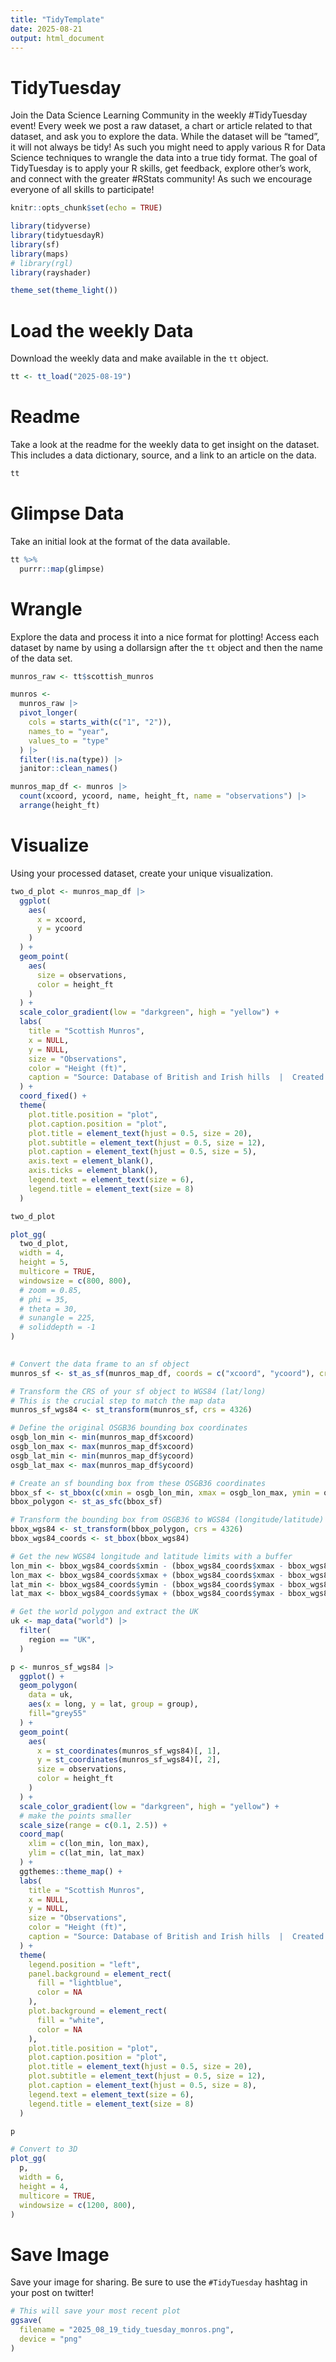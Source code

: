 ```yaml
---
title: "TidyTemplate"
date: 2025-08-21
output: html_document
---
```


# TidyTuesday

Join the Data Science Learning Community in the weekly #TidyTuesday event!
Every week we post a raw dataset, a chart or article related to that dataset, and ask you to explore the data.
While the dataset will be “tamed”, it will not always be tidy! As such you might need to apply various R for Data Science techniques to wrangle the data into a true tidy format.
The goal of TidyTuesday is to apply your R skills, get feedback, explore other’s work, and connect with the greater #RStats community!
As such we encourage everyone of all skills to participate!

```r
knitr::opts_chunk$set(echo = TRUE)
```

```r
library(tidyverse)
library(tidytuesdayR)
library(sf)
library(maps)
# library(rgl)
library(rayshader)

theme_set(theme_light())
```

# Load the weekly Data

Download the weekly data and make available in the `tt` object.

```r
tt <- tt_load("2025-08-19")
```


# Readme

Take a look at the readme for the weekly data to get insight on the dataset.
This includes a data dictionary, source, and a link to an article on the data.

```r
tt
```


# Glimpse Data

Take an initial look at the format of the data available.

```r
tt %>% 
  purrr::map(glimpse)
```

# Wrangle

Explore the data and process it into a nice format for plotting! Access each dataset by name by using a dollarsign after the `tt` object and then the name of the data set.

```r

munros_raw <- tt$scottish_munros

munros <-
  munros_raw |>
  pivot_longer(
    cols = starts_with(c("1", "2")),
    names_to = "year",
    values_to = "type"
  ) |>
  filter(!is.na(type)) |>
  janitor::clean_names()

munros_map_df <- munros |>
  count(xcoord, ycoord, name, height_ft, name = "observations") |>
  arrange(height_ft)

```


# Visualize

Using your processed dataset, create your unique visualization.

```r

two_d_plot <- munros_map_df |>
  ggplot(
    aes(
      x = xcoord,
      y = ycoord
    )
  ) +
  geom_point(
    aes(
      size = observations,
      color = height_ft
    )
  ) +
  scale_color_gradient(low = "darkgreen", high = "yellow") +
  labs(
    title = "Scottish Munros",
    x = NULL,
    y = NULL,
    size = "Observations",
    color = "Height (ft)",
    caption = "Source: Database of British and Irish hills  |  Created by: Tony Galvan (@GDataScience)  |  #TidyTuesday"
  ) +
  coord_fixed() +
  theme(
    plot.title.position = "plot",
    plot.caption.position = "plot",
    plot.title = element_text(hjust = 0.5, size = 20),
    plot.subtitle = element_text(hjust = 0.5, size = 12),
    plot.caption = element_text(hjust = 0.5, size = 5),
    axis.text = element_blank(),
    axis.ticks = element_blank(),
    legend.text = element_text(size = 6),
    legend.title = element_text(size = 8)
  )

two_d_plot

plot_gg(
  two_d_plot, 
  width = 4, 
  height = 5,
  multicore = TRUE, 
  windowsize = c(800, 800), 
  # zoom = 0.85, 
  # phi = 35, 
  # theta = 30, 
  # sunangle = 225, 
  # soliddepth = -1
)
  
```


```r

# Convert the data frame to an sf object
munros_sf <- st_as_sf(munros_map_df, coords = c("xcoord", "ycoord"), crs = 27700)

# Transform the CRS of your sf object to WGS84 (lat/long)
# This is the crucial step to match the map data
munros_sf_wgs84 <- st_transform(munros_sf, crs = 4326)

# Define the original OSGB36 bounding box coordinates
osgb_lon_min <- min(munros_map_df$xcoord)
osgb_lon_max <- max(munros_map_df$xcoord)
osgb_lat_min <- min(munros_map_df$ycoord)
osgb_lat_max <- max(munros_map_df$ycoord)

# Create an sf bounding box from these OSGB36 coordinates
bbox_sf <- st_bbox(c(xmin = osgb_lon_min, xmax = osgb_lon_max, ymin = osgb_lat_min, ymax = osgb_lat_max), crs = 27700)
bbox_polygon <- st_as_sfc(bbox_sf)

# Transform the bounding box from OSGB36 to WGS84 (longitude/latitude)
bbox_wgs84 <- st_transform(bbox_polygon, crs = 4326)
bbox_wgs84_coords <- st_bbox(bbox_wgs84)

# Get the new WGS84 longitude and latitude limits with a buffer
lon_min <- bbox_wgs84_coords$xmin - (bbox_wgs84_coords$xmax - bbox_wgs84_coords$xmin) * 0.5
lon_max <- bbox_wgs84_coords$xmax + (bbox_wgs84_coords$xmax - bbox_wgs84_coords$xmin) * 0.5
lat_min <- bbox_wgs84_coords$ymin - (bbox_wgs84_coords$ymax - bbox_wgs84_coords$ymin) * 0.05
lat_max <- bbox_wgs84_coords$ymax + (bbox_wgs84_coords$ymax - bbox_wgs84_coords$ymin) * 0.05

# Get the world polygon and extract the UK
uk <- map_data("world") |>
  filter(
    region == "UK",
  )

p <- munros_sf_wgs84 |>
  ggplot() +
  geom_polygon(
    data = uk,
    aes(x = long, y = lat, group = group), 
    fill="grey55"
  ) +
  geom_point(
    aes(
      x = st_coordinates(munros_sf_wgs84)[, 1], 
      y = st_coordinates(munros_sf_wgs84)[, 2],
      size = observations,
      color = height_ft
    )
  ) +
  scale_color_gradient(low = "darkgreen", high = "yellow") +
  # make the points smaller
  scale_size(range = c(0.1, 2.5)) +
  coord_map(
    xlim = c(lon_min, lon_max), 
    ylim = c(lat_min, lat_max)
  ) +
  ggthemes::theme_map() +
  labs(
    title = "Scottish Munros",
    x = NULL,
    y = NULL,
    size = "Observations",
    color = "Height (ft)",
    caption = "Source: Database of British and Irish hills  |  Created by: Tony Galvan (@GDataScience)  |  #TidyTuesday"
  ) +
  theme(
    legend.position = "left",
    panel.background = element_rect(
      fill = "lightblue",
      color = NA
    ),
    plot.background = element_rect(
      fill = "white",
      color = NA
    ),
    plot.title.position = "plot",
    plot.caption.position = "plot",
    plot.title = element_text(hjust = 0.5, size = 20),
    plot.subtitle = element_text(hjust = 0.5, size = 12),
    plot.caption = element_text(hjust = 0.5, size = 8),
    legend.text = element_text(size = 6),
    legend.title = element_text(size = 8)
  )

p

# Convert to 3D
plot_gg(
  p,
  width = 6,
  height = 4,
  multicore = TRUE,
  windowsize = c(1200, 800),
)

```


# Save Image

Save your image for sharing. Be sure to use the `#TidyTuesday` hashtag in your post on twitter! 

```r
# This will save your most recent plot
ggsave(
  filename = "2025_08_19_tidy_tuesday_monros.png",
  device = "png"
)
```
